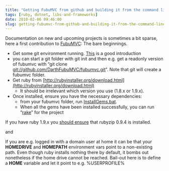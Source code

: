 ```yaml
---
title: "Getting FubuMVC from github and building it from the command line"
tags: [ruby, dotnet, libs-and-frameworks]
date: 2010-02-06 09:46:00
slug: getting-fubumvc-from-github-and-building-it-from-the-command-line
---
```


Documentation on new and upcoming projects is sometimes a bit sparse, here a first contribution to [FubuMVC](http://fubumvc.com/): The bare beginnings.

*   Get some git environment running. [This](http://www.lostechies.com/blogs/jason_meridth/archive/2009/06/01/git-for-windows-developers-git-series-part-1.aspx) is a good introduction  
* you can start a git folder with git init and then e.g. get a readonly version of fubumvc with “git clone [git://github.com/DarthFubuMVC/fubumvc.git](git://github.com/DarthFubuMVC/fubumvc.git "git://github.com/DarthFubuMVC/fubumvc.git")”. Note that git will create a fubumvc folder.  
* Get ruby from [http://rubyinstaller.org/download.html](http://rubyinstaller.org/download.html)
    * It should be irrelevant which version you use (1.8.x or 1.9.x). 
* Once installed, ensure you have the necessary dependencies:
    * from your fubumvc folder, run [InstallGems.bat](http://github.com/DarthFubuMVC/fubumvc/blob/master/InstallGems.bat). 
    * When all the gems have been installed successfully, you can run “[rake](http://github.com/DarthFubuMVC/fubumvc/blob/master/rakefile.rb)” for the project 

If you have ruby 1.9.x you [should ensure](http://groups.google.com/group/fubumvc-devel/browse_thread/thread/45b29f5bc390c953) that rubyzip 0.9.4 is installed.

and

If you are e.g. logged in with a domain user at home it can be that your **HOMEDRIVE** and **HOMEPATH** environment vars point to a non-existing path. Even though ruby installs nothing there by default, it bombs out nonetheless if the home drive cannot be reached. Bail-out here is to define a **HOME** variable and let it point to e.g. %USERPROFILE%
